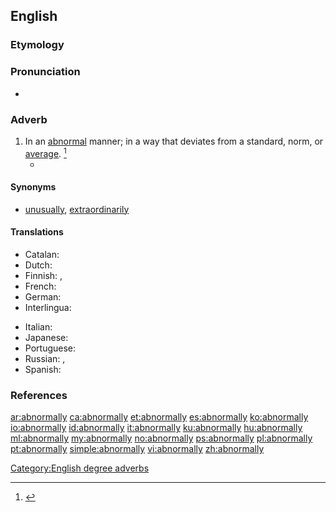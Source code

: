 ==English==

===Etymology===
{{suffix|abnormal|ly|lang=en}}

===Pronunciation===
* {{a|US}} {{IPA|/æbˈnɔɹ.mə.li/|lang=en}}

===Adverb===
{{en-adv}}

# In an [[abnormal]] manner; in a way that deviates from a standard, norm, or [[average]]. {{defdate|First attested in the mid 19<sup>th</sup> cnetury.}}<ref name=SOED>{{R:SOED5|page=6}}</ref>
#* {{quote-book|year=1895|author={{w|H. G. Wells}}|title=The Time Machine|chapter=6|passage=Living, as they did, in what appeared to me impenetrable darkness, their eyes were '''abnormally''' large and sensitive.}}

====Synonyms====
* [[unusually]], [[extraordinarily]]

====Translations====
{{trans-top|In an abnormal manner}}
* Catalan: {{t|ca|anormalment}}
* Dutch: {{t+|nl|abnormaal}}
* Finnish: {{t|fi|epänormaalisti}}, {{t|fi|epätavallisesti}}
* French: {{t+|fr|anormalement}}
* German: {{t|de|unnormal}}
* Interlingua: {{t|ia|anormalmente}}
{{trans-mid}}
* Italian: {{t|it|anormalmente}}
* Japanese: {{t-check|ja|異常|tr=[[いじょう]]に, ijōni|alt=異常に|sc=Jpan}} <!-- was "[[異常]]に" - assumed inflected form or vocalised spelling; please verify if linking is acceptable. see [[User:Kephir/gadgets/xte#Translation_fixing]] -->
* Portuguese: {{t|pt|anormalmente}}
* Russian: {{t+|ru|анома́льно}}, {{t+|ru|ненорма́льно}}
* Spanish: {{t|es|anormalmente}}
{{trans-bottom}}

===References===
<references/>

[[Category:English degree adverbs]]

[[ar:abnormally]]
[[ca:abnormally]]
[[et:abnormally]]
[[es:abnormally]]
[[ko:abnormally]]
[[io:abnormally]]
[[id:abnormally]]
[[it:abnormally]]
[[ku:abnormally]]
[[hu:abnormally]]
[[ml:abnormally]]
[[my:abnormally]]
[[no:abnormally]]
[[ps:abnormally]]
[[pl:abnormally]]
[[pt:abnormally]]
[[simple:abnormally]]
[[vi:abnormally]]
[[zh:abnormally]]